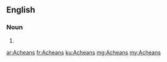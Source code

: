 ==English==

===Noun===
{{head|en|plural}}

# {{plural of|Achean|lang=en}}

[[ar:Acheans]]
[[fr:Acheans]]
[[ku:Acheans]]
[[mg:Acheans]]
[[my:Acheans]]